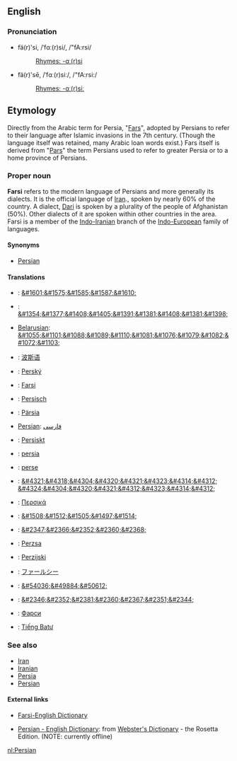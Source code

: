 ==English==
===Pronunciation===
*fä(r)'si, /ˈfɑː(r)si/, /"fA:rsi/
*:[[Rhymes:English:-ɑː(r)si|Rhymes: -ɑː(r)si]]
*fä(r)'sē, /ˈfɑː(r)siː/, /"fA:rsi:/
*:[[Rhymes:English:-ɑː(r)siː|Rhymes: -ɑː(r)siː]]


==Etymology==
Directly from the Arabic term for Persia, "[[Fars]]", adopted by Persians to refer to their language after Islamic invasions in the 7th century. (Though the language itself was retained, many Arabic loan words exist.)
Fars itself is derived from "[[Pars]]" the term Persians used to refer to greater Persia or to a home province of Persians. 

===Proper noun===
'''Farsi''' refers to the modern language of Persians and more generally its dialects. It is the official language of [[Iran]]., spoken by nearly 60% of the country. A dialect, [[Dari]] is spoken by a plurality of the people of Afghanistan (50%). Other dialects of it are spoken within other countries in the area.  
Farsi is a member of the [[Indo-Iranian]] branch of the [[Indo-European]] family of languages.   


====Synonyms====
*[[Persian]]

====Translations====
*{{ar}}: [[&#1601;&#1575;&#1585;&#1587;&#1610;]]
*{{hy}}: [[&#1354;&#1377;&#1408;&#1405;&#1391;&#1381;&#1408;&#1381;&#1398;]]
*[[Belarusian]]: [[&#1055;&#1101;&#1088;&#1089;&#1110;&#1081;&#1076;&#1079;&#1082;&#1072;&#1103;]]
*{{zh}}: [[波斯语]]
*{{cs}}: [[Perský]]
*{{nl}}: [[Farsi]]
*{{de}}: [[Persisch]]
*{{et}}: [[Pärsia]]
*[[Persian]]: [[فارسی]]
*{{fo}}: [[Persiskt]]
*{{fi}}: [[persia]]
*{{fr}}: [[perse]]
*{{ka}}: [[&#4321;&#4318;&#4304;&#4320;&#4321;&#4323;&#4314;&#4312;]] [[&#4324;&#4304;&#4320;&#4321;&#4312;&#4323;&#4314;&#4312;]]
*{{el}}: [[Περσικά]]
*{{he}}: [[&#1508;&#1512;&#1505;&#1497;&#1514;]]
*{{hi}}: [[&#2347;&#2366;&#2352;&#2360;&#2368;]]
*{{hu}}: [[Perzsa]]
*{{hr}}: [[Perzijski]]
*{{ja}}: [[ファールシー]]
*{{ko}}: [[&#54036;&#49884;&#50612;]]
*{{ne}}: [[&#2346;&#2352;&#2381;&#2360;&#2367;&#2351;&#2344; ]]
*{{ru}}: [[Фарси]]
*{{vi}}: [[Tiếng Batư]]

===See also===
*[[Iran]]
*[[Iranian]]
*[[Persia]]
*[[Persian]]

==== External links====
*[http://www.farsidic.com Farsi-English Dictionary]

*[http://www.websters-online-dictionary.org/definition/Persian-english/ Persian - English Dictionary]: from [http://www.websters-online-dictionary.org/ Webster's Dictionary] - the Rosetta Edition. (NOTE: currently offline)


[[nl:Persian]]